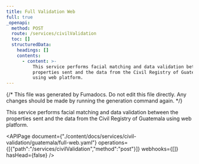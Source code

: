 ```yaml
---
title: Full Validation Web
full: true
_openapi:
  method: POST
  route: /services/civilValidation
  toc: []
  structuredData:
    headings: []
    contents:
      - content: >-
          This service performs facial matching and data validation between the
          properties sent and the data from the Civil Registry of Guatemala
          using web platform.
---
```


{/* This file was generated by Fumadocs. Do not edit this file directly. Any changes should be made by running the generation command again. */}

This service performs facial matching and data validation between the properties sent and the data from the Civil Registry of Guatemala using web platform.

<APIPage document={"./content/docs/services/civil-validation/guatemala/full-web.yaml"} operations={[{"path":"/services/civilValidation","method":"post"}]} webhooks={[]} hasHead={false} />
